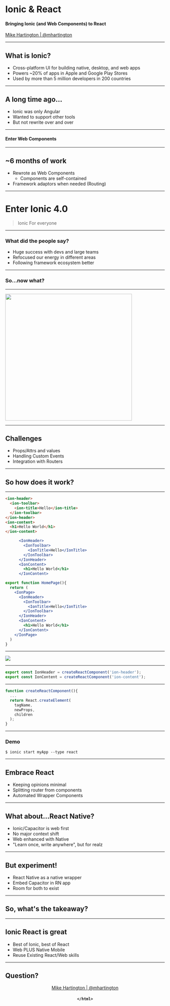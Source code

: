 


<BackgroundLayout bgImg="assets/img/ionic-react-icon.png" bgSize="50%" bgPos="99% center" opacity="0.65">

<div>

# Ionic & React
#### Bringing Ionic (and Web Components) to React

[Mike Hartington | @mhartington](https://twitter.com/mhartington)

</div>

</BackgroundLayout>


---

<BackgroundLayout bgImg="assets/img/ionic-img.png" bgSize="contain" bgPos="center right" opacity="0.3">

## What is Ionic?

- Cross-platform UI for building native, desktop, and web apps
- Powers ~20% of apps in Apple and Google Play Stores
- Used by more than 5 million developers in 200 countries

</BackgroundLayout>


---

<BackgroundLayout bgImg="https://upload.wikimedia.org/wikipedia/commons/c/cf/Angular_full_color_logo.svg" bgSize="500px" bgPos="80% center">

## A long time ago...
- Ionic was only Angular
- Wanted to support other tools
- But not rewrite over and over


</BackgroundLayout>

---


<FlexLayout alignItems="center">

#### Enter Web Components

</FlexLayout>

---

<BackgroundLayout bgImg="assets/img/ionic-components-img.png" bgPos="center right" bgSize="40%">

## ~6 months of work
- Rewrote as Web Components
  - Components are self-contained
- Framework adaptors when needed (Routing)

</BackgroundLayout>

---

<BackgroundLayout bgImg="ionic-icon.svg" bgPos="80% center" bgSize="300px"  justify="center">

# Enter Ionic 4.0

> Ionic For everyone

</BackgroundLayout>

---

<FlexLayout>

### What did the people say?
- Huge success with devs and large teams
- Refocused our energy in different areas
- Following framework ecosystem better

</FlexLayout>

---

<FlexLayout justify="center">

### So...now what?

</FlexLayout>

---

<img src="assets/img/ionic-react-icon.png" width="400" />

---

<FlexLayout>

## Challenges

- Props/Attrs and values
- Handling Custom Events
- Integration with Routers

</FlexLayout>

---

## So how does it work?

---


<CodeSurfer>

```html
<ion-header>
  <ion-toolbar>
    <ion-title>Hello</ion-title>
  </ion-toolbar>
</ion-header>
<ion-content>
  <h1>Hello World</h1>
</ion-content>
```

```jsx 1:8
      <IonHeader>
        <IonToolbar>
          <IonTitle>Hello</IonTitle>
        </IonToolbar>
      </IonHeader>
      <IonContent>
        <h1>Hello World</h1>
      </IonContent>
```


```jsx 1:14
export function HomePage(){
  return (
    <IonPage>
      <IonHeader>
        <IonToolbar>
          <IonTitle>Hello</IonTitle>
        </IonToolbar>
      </IonHeader>
      <IonContent>
        <h1>Hello World</h1>
      </IonContent>
    </IonPage>
  )
}
```

</CodeSurfer>


---

<Image src="assets/img/dom-structure.png" size="contain" />

---

<CodeSurfer>

```ts
export const IonHeader = createReactComponent('ion-header');
export const IonContent = createReactComponent('ion-content');
```

</CodeSurfer>

---

<CodeSurfer>

```ts
function createReactComponent(){
  ...
  return React.createElement(
    tagName,
    newProps,
    children
  );
}
```

</CodeSurfer>

---

### Demo

`$ ionic start myApp --type react`


---

<FlexLayout>

## Embrace React
- Keeping opinions minimal
- Splitting router from components
- Automated Wrapper Components

</FlexLayout>

---

<BackgroundLayout bgImg="assets/img/react-native-vs-ionic-react.png" bgPos="85% center" bgSize="23%">

## What about...React Native?

- Ionic/Capacitor is web first
- No major context shift
- Web enhanced with Native
- "Learn once, write anywhere", but for realz

</BackgroundLayout>


---

<FlexLayout>

## But experiment!
- React Native as a native wrapper
- Embed Capacitor in RN app
- Room for both to exist

</FlexLayout>


---

## So, what's the takeaway?

---

<FlexLayout>

## Ionic React is great
- Best of Ionic, best of React
- Web PLUS Native Mobile
- Reuse Existing React/Web skills

</FlexLayout>

---

<FlexLayout alignItems="center">

## Question?

<div style="text-align: center">

[Mike Hartington | @mhartington](https://twitter.com/mhartington)
#### `</html>`

</div>
</FlexLayout>

